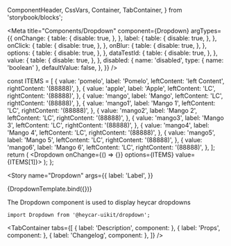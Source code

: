 
  ComponentHeader,
  CssVars,
  Container,
  TabContainer,
} from 'storybook/blocks';


<!-- Meta -->

<Meta
  title="Components/Dropdown"
  component={Dropdown}
  argTypes={{
    onChange: {
      table: {
        disable: true,
      },
    },
    label: {
      table: {
        disable: true,
      },
    },
    onClick: {
      table: {
        disable: true,
      },
    },
    onBlur: {
      table: {
        disable: true,
      },
    },
    options: {
      table: {
        disable: true,
      },
    },
    dataTestId: {
      table: {
        disable: true,
      },
    },
    value: {
      table: {
        disable: true,
      },
    },
    disabled: {
      name: 'disabled',
      type: { name: 'boolean' },
      defaultValue: false,
    },
  }}
/>

  const ITEMS = [
    {
      value: 'pomelo',
      label: 'Pomelo',
      leftContent: 'left Content',
      rightContent: '(88888)',
    },
    {
      value: 'apple',
      label: 'Apple',
      leftContent: 'LC',
      rightContent: '(88888)',
    },
    {
      value: 'mango',
      label: 'Mango',
      leftContent: 'LC',
      rightContent: '(88888)',
    },
    {
      value: 'mango1',
      label: 'Mango 1',
      leftContent: 'LC',
      rightContent: '(88888)',
    },
    {
      value: 'mango2',
      label: 'Mango 2',
      leftContent: 'LC',
      rightContent: '(88888)',
    },
    {
      value: 'mango3',
      label: 'Mango 3',
      leftContent: 'LC',
      rightContent: '(88888)',
    },
    {
      value: 'mango4',
      label: 'Mango 4',
      leftContent: 'LC',
      rightContent: '(88888)',
    },
    {
      value: 'mango5',
      label: 'Mango 5',
      leftContent: 'LC',
      rightContent: '(88888)',
    },
    {
      value: 'mango6',
      label: 'Mango 6',
      leftContent: 'LC',
      rightContent: '(88888)',
    },
  ];
  return (
    <Dropdown onChange={() => {}} options={ITEMS} value={ITEMS[1]}></Dropdown>
  );
};

<!-- Canvas -->

<Story
  name="Dropdown"
  args={{
    label: 'Label',
  }}
>
  {DropdownTemplate.bind({})}
</Story>

<!-- Docs -->

<ComponentHeader
  name="Dropdown"
  version={version}
  stage={1}
  design="https://www.figma.com/file/rrvkvQEoVTOHa7MzyKSaoz/OTP-Global-Design-System?node-id=1111%3A116511&t=RxV6glsNSEEiMy2H-0"
/>

The Dropdown component is used to display heycar dropdowns

```tsx
import Dropdown from '@heycar-uikit/dropdown';
```

<!-- Description -->

<TabContainer
  tabs={[
    { label: 'Description', component: <Description /> },
    { label: 'Props', component: <Props of={Dropdown} /> },
    { label: 'Changelog', component: <Changelog /> },
  ]}
/>
